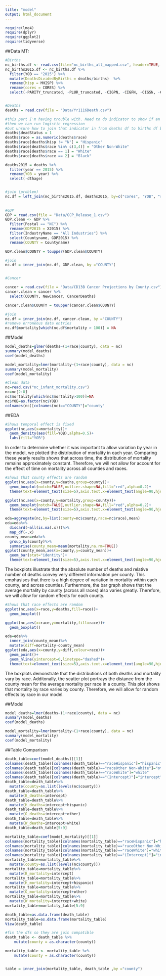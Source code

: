 ```yaml
---
title: "model"
output: html_document
---
```

```r
require(lme4)
require(dplyr)
require(ggplot2)
require(tidyverse)
```

##Data MT:
```r
#Births
nc_births.df <- read.csv(file="nc_births_all_mapped.csv", header=TRUE, sep=",")
nc_births2015.df <- nc_births.df %>%
  filter(YOB == "2015") %>%
  mutate(DeathsDividedByBirths = deaths/births)  %>%
  rename(hisp = MHISP) %>%
  rename(cores = CORES) %>%
  select(-PARITY_truncated, -PLUR_truncated, -CIGPN, -CIGFN, -CIGSN, -CIGLN)


#Deaths
deaths = read.csv(file = "Data/Yr1116Death.csv")

#this part I'm having trouble with. Need to do indicator to show if an entry in the births df is dead or not
#then we can run logistic regression
#but unsure how to join that indicator in from deaths df to births df bc deaths df is really sparse
deaths$deadStatus = 1
deaths$race = as.numeric(deaths$race)
deaths$race[deaths$hisp != "N"] = "Hispanic"
deaths$race[deaths$race %in% c(3,4)] = "Other Non-White"
deaths$race[deaths$race == 1] = "White"
deaths$race[deaths$race == 2] = "Black"

deaths2015 = deaths %>%
  filter(year == 2015) %>%
  rename(YOB = year) %>%
  select(-dthage)


#join (problem)
nc.df = left_join(nc_births2015.df, deaths2015, by=c("cores", "YOB", "race", "hisp"))
 
                   
#GDP
GDP = read.csv(file = "Data/GCP_Release_1.csv")
GDP.clean <- GDP %>%
  filter(Postal == "NC") %>%
  rename(GDP2015 = X2015) %>%
  filter(IndustryName == "All Industries") %>%
  select(Countyname, GDP2015) %>%
  rename(COUNTY = Countyname) 

GDP.clean$COUNTY = toupper(GDP.clean$COUNTY)

#join
nc.df = inner_join(nc.df, GDP.clean, by ="COUNTY")


#Cancer

cancer = read.csv(file = "Data/CD13B Cancer Projections by County.csv")
cancer.clean = cancer %>%
  select(COUNTY, NewCancer, CancerDeaths)

cancer.clean$COUNTY = toupper(cancer.clean$COUNTY)

#join
nc.df = inner_join(nc.df, cancer.clean, by ="COUNTY")
#remove erroneous data entries
nc.df$mortality[which(nc.df$mortality > 100)] = NA

```

##Model
```r
model_deaths=glmer(deaths~(1+race|county), data = nc)
summary(model_deaths)
coef(model_deaths)

model_mortality=lmer(mortality~(1+race|county), data = nc)
summary(model_mortality)
coef(model_mortality)

```


```r
#Clean data
nc=read.csv("nc_infant_mortality.csv")
nc=nc[2:8]
nc$mortality[which(nc$mortality>100)]=NA
nc$YOB=as.factor(nc$YOB)
colnames(nc)[colnames(nc)=="COUNTY"]="county"
```

##EDA
```r
#Shows temporal effect is fixed
ggplot(nc,aes(x=mortality))+
  geom_density(aes(fill=YOB),alpha=0.5)+
  labs(fill="YOB")
```
In order to determine whether it was important to allow variation by year in the model, we plotted the distribution of mortality in each year. Comparing these yearly results shows that across time, the distribution of mortality remains approximately constant. Therefore, we will not allow for account for the effect of time on mortality across all counties and races.

```r
#Shows that county effects are random
ggplot(nc,aes(x=county,y=deaths,group=county))+
  geom_boxplot(notch=FALSE,outlier.shape=NA,fill="red",alpha=0.2)+
  theme(text=element_text(size=5),axis.text.x=element_text(angle=90,hjust=1))

ggplot(nc,aes(x=county,y=mortality,group=county))+
  geom_boxplot(notch=FALSE,outlier.shape=NA,fill="red",alpha=0.2)+
  theme(text=element_text(size=5),axis.text.x=element_text(angle=90,hjust= 1))

eda=aggregate(nc,by=list(county=nc$county,race=nc$race),mean)
eda=eda%>%
  discard(~all(is.na(.x)))%>%
  map_df(~.x)
county_mean=eda%>%
  group_by(county)%>%
  summarise(county_mean=mean(mortality,na.rm=TRUE))
ggplot(county_mean,aes(x=county,y=county_mean))+
  geom_bar(stat="identity")+
  theme(text=element_text(size=5),axis.text.x=element_text(angle=90,hjust= 1))
```
The boxplots illustrate that the absolute number of deaths and relative number of deaths convey very different information per county. This emphasises that there is a high degree of variation in mortality within each county, and across counties. Furthermore, the bar graph shows that the average mortality by county (across all races) also varies greatly. Therefore, we will allow for random effects for each county.

```r
#Shows that race effects are random
ggplot(nc,aes(x=race,y=deaths,fill=race))+
  geom_boxplot()

ggplot(nc,aes(x=race,y=mortality,fill=race))+
  geom_boxplot()

eda=eda%>%
  inner_join(county_mean)%>%
  mutate(diff=mortality-county_mean)
ggplot(eda,aes(x=county,y=diff,colour=race))+
  geom_point()+
  geom_hline(yintercept=0,linetype="dashed")+
  theme(text=element_text(size=5),axis.text.x=element_text(angle=90,hjust= 1))
```
The boxplots demonstrate that the distributions of both deaths and mortality vary by race. Additonally, the scatter plot portrays the distance from the county mean for the average mortality per race in a county. This plot shows that mortality by race varies by county. Therefore, we will allow for random effects by race in our model.

##Model
```r
model_deaths=lmer(deaths~(1+race|county), data = nc)
summary(model_deaths)
coef(model_deaths)

model_mortality=lmer(mortality~(1+race|county), data = nc)
summary(model_mortality)
coef(model_mortality)
```

##Table Comparison
```r
death_table=coef(model_deaths)[[1]]
colnames(death_table)[colnames(death_table)=="raceHispanic"]="hispanic"
colnames(death_table)[colnames(death_table)=="raceOther Non-White"]="other"
colnames(death_table)[colnames(death_table)=="raceWhite"]="white"
colnames(death_table)[colnames(death_table)=="(Intercept)"]="intercept"
death_table=death_table%>%
  mutate(county=as.list(levels(nc$county)))
death_table=death_table%>%
  mutate(B_deaths=intercept)
death_table=death_table%>%
  mutate(H_deaths=intercept+hispanic)
death_table=death_table%>%
  mutate(O_deaths=intercept+other)
death_table=death_table%>%
  mutate(W_deaths=intercept+white)
death_table=death_table[5:9]

mortality_table=coef(model_mortality)[[1]]
colnames(mortality_table)[colnames(mortality_table)=="raceHispanic"]="hispanic"
colnames(mortality_table)[colnames(mortality_table)=="raceOther Non-White"]="other"
colnames(mortality_table)[colnames(mortality_table)=="raceWhite"]="white"
colnames(mortality_table)[colnames(mortality_table)=="(Intercept)"]="intercept"
mortality_table=mortality_table%>%
  mutate(county=as.list(levels(nc$county)))
mortality_table=mortality_table%>%
  mutate(B_mortality=intercept)
mortality_table=mortality_table%>%
  mutate(H_mortality=intercept+hispanic)
mortality_table=mortality_table%>%
  mutate(O_mortality=intercept+other)
mortality_table=mortality_table%>%
  mutate(W_mortality=intercept+white)
mortality_table=mortality_table[5:9]

death_table=as.data.frame(death_table)
mortality_table=as.data.frame(mortality_table)
View(death_table)

#fix the dfs so they are join compatible
death_table <- death_table %>%  
    mutate(county = as.character(county))

mortality_table <- mortality_table %>%  
    mutate(county = as.character(county))


table = inner_join(mortality_table, death_table ,by ="county")

```

